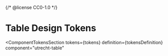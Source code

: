 {/* @license CC0-1.0 */}


<Meta id="html-table--tokens" title="HTML Component/Table/Design Tokens" />

# Table Design Tokens

<ComponentTokensSection
  tokens={tokens}
  definition={tokensDefinition}
  component="utrecht-table"
></ComponentTokensSection>
